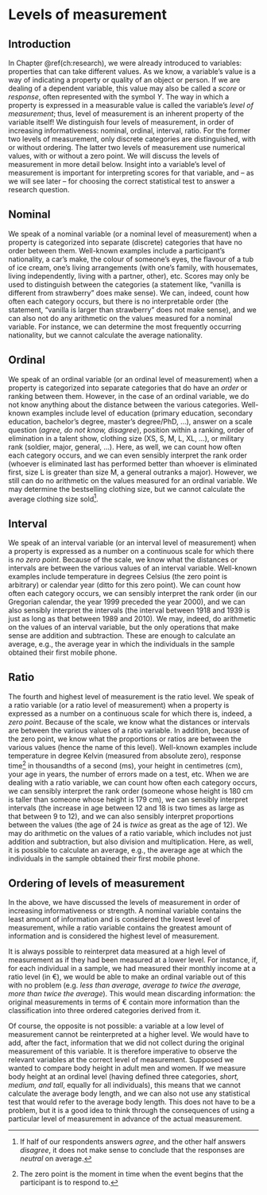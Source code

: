 # Levels of measurement {#ch:levelsofmeasurement}

## Introduction

In Chapter \@ref(ch:research), we were already introduced to variables: properties that can take different values. As we know, a variable's value is a way of indicating a property or quality of an object or person. If we are dealing of a dependent variable, this value may also be called a *score* or *response*, often represented with the symbol $Y$. The way in which a property is expressed in a measurable value is called the variable's *level of measurement*; thus, level of measurement is an inherent property of the variable itself! We distinguish four levels of measurement, in order of increasing informativeness: nominal, ordinal, interval, ratio. For the former two levels of measurement, only discrete categories are distinguished, with or without ordering. The latter two levels of measurement use numerical values, with or without a zero point. We will discuss the levels of measurement in more detail below. Insight into a variable's level of measurement is important for interpreting scores for that variable, and -- as we will see later -- for choosing the correct statistical test to answer a research question.

## Nominal {#sec:nominal}

We speak of a nominal variable (or a nominal level of measurement) when a property is categorized into separate (discrete) categories that have no order between them. Well-known examples include a participant's nationality, a car's make, the colour of someone's eyes, the flavour of a tub of ice cream, one's living arrangements (with one's family, with housemates, living independently, living with a partner, other), etc. Scores may only be used to distinguish between the categories (a statement like, "vanilla is different from strawberry" does make sense). We can, indeed, count how often each category occurs, but there is no interpretable order (the statement, "vanilla is larger than strawberry" does not make sense), and we can also not do any arithmetic on the values measured for a nominal variable. For instance, we can determine the most frequently occurring nationality, but we cannot calculate the average nationality.


## Ordinal {#sec:ordinal}

We speak of an ordinal variable (or an ordinal level of measurement) when a property is categorized into separate categories that do have an *order* or ranking between them. However, in the case of an ordinal variable, we do not know anything about the distance between the various categories. Well-known examples include level of education (primary education, secondary education, bachelor's degree, master's degree/PhD, ...), answer on a scale question (*agree, do not know, disagree*), position within a ranking, order of elimination in a talent show, clothing size (XS, S, M, L, XL, …), or military rank (soldier, major, general, …). Here, as well, we can count how often each category occurs, and we can even sensibly interpret the rank order (whoever is eliminated last has performed better than whoever is eliminated first, size L is greater than size M, a general outranks a major). However, we still can do no arithmetic on the values measured for an ordinal variable. We may determine the bestselling clothing size, but we cannot calculate the average clothing size sold[^fn04-1].

## Interval {#sec:interval}

We speak of an interval variable (or an interval level of measurement) when a property is expressed as a number on a continuous scale for which there is *no zero point*. Because of the scale, we know what the distances or intervals are between the various values of an interval variable. Well-known examples include temperature in degrees Celsius (the zero point is arbitrary) or calendar year (ditto for this zero point). We can count how often each category occurs, we can sensibly interpret the rank order (in our Gregorian calendar, the year 1999 preceded the year 2000), and we can also sensibly interpret the intervals (the interval between 1918 and 1939 is just as long as that between 1989 and 2010). We may, indeed, do arithmetic on the values of an interval variable, but the only operations that make sense are addition and subtraction. These are enough to calculate an average, e.g., the average year in which the individuals in the sample obtained their first mobile phone.


## Ratio {#sec:ratio}

The fourth and highest level of measurement is the ratio level. We speak of a ratio variable (or a ratio level of measurement) when a property is expressed as a number on a continuous scale for which there is, indeed, a *zero point*. Because of the scale, we know what the distances or intervals are between the various values of a ratio variable. In addition, because of the zero point, we know what the proportions or ratios are between the various values (hence the name of this level). Well-known examples include temperature in degree Kelvin (measured from absolute zero), response time[^fn04-2] in thousandths of a second (ms), your height in centimetres (cm), your age in years, the number of errors made on a test, etc. When we are dealing with a ratio variable, we can count how often each category occurs, we can sensibly interpret the rank order (someone whose height is 180 cm is taller than someone whose height is 179 cm), we can sensibly interpret intervals (the increase in age between 12 and 18 is two times as large as that between 9 to 12), and we can also sensibly interpret proportions between the values (the age of 24 is *twice* as great as the age of 12). We may do arithmetic on the values of a ratio variable, which includes not just addition and subtraction, but also division and multiplication. Here, as well, it is possible to calculate an average, e.g., the average age at which the individuals in the sample obtained their first mobile phone.


## Ordering of levels of measurement {#sec:orderinglevelsofmeasurement}

In the above, we have discussed the levels of measurement in order of increasing informativeness or strength. A nominal variable contains the least amount of information and is considered the lowest level of measurement, while a ratio variable contains the greatest amount of information and is considered the highest level of measurement.

It is always possible to reinterpret data measured at a high level of measurement as if they had been measured at a lower level. For instance, if, for each individual in a sample, we had measured their monthly income at a ratio level (in €), we would be able to make an ordinal variable out of this with no problem (e.g. *less than average, average to twice the average, more than twice the average*). This would mean discarding information: the original measurements in terms of € contain more information than the classification into three ordered categories derived from it.

Of course, the opposite is not possible: a variable at a low level of measurement cannot be reinterpreted at a higher level. We would have to add, after the fact, information that we did not collect during the original measurement of this variable. It is therefore imperative to observe the relevant variables at the correct level of measurement. Supposed we wanted to compare body height  in adult men and women. If we measure body height at an ordinal level (having defined three categories, *short, medium, and tall*, equally for all individuals), this means that we cannot calculate the average body length, and we can also not use any statistical test that would refer to the average body length. This does not have to be a problem, but it is a good idea to think through the consequences of using a particular level of measurement in advance of the actual measurement.

[^fn04-1]: If half of our respondents answers *agree*, and the other half answers *disagree*, it does not make sense to conclude that the responses are *neutral* on average.

[^fn04-2]: The zero point is the moment in time when the event begins that the participant is to respond to.
